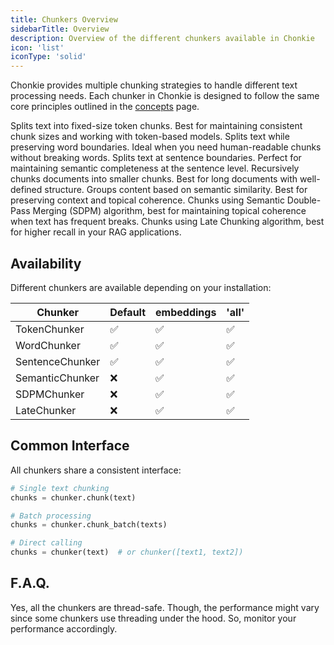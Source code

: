 ```yaml
---
title: Chunkers Overview
sidebarTitle: Overview
description: Overview of the different chunkers available in Chonkie
icon: 'list'
iconType: 'solid'
---
```


Chonkie provides multiple chunking strategies to handle different text processing needs. Each chunker in Chonkie is designed to follow the same core principles
outlined in the [concepts](/getting-started/concepts) page.

<CardGroup cols={2}>
  <Card
    title="TokenChunker"
    icon="scissors"
    href="/chunkers/token-chunker"
  >
    Splits text into fixed-size token chunks. Best for maintaining consistent chunk sizes and working with token-based models.
  </Card>
  <Card
    title="WordChunker"
    icon="font"
    href="/chunkers/word-chunker"
  >
    Splits text while preserving word boundaries. Ideal when you need human-readable chunks without breaking words.
  </Card>
  <Card
    title="SentenceChunker"
    icon="align-left"
    href="/chunkers/sentence-chunker"
  >
    Splits text at sentence boundaries. Perfect for maintaining semantic completeness at the sentence level.
  </Card>
  <Card
    title="RecursiveChunker"
    icon="chart-tree-map"
    href="/chunkers/recursive-chunker"
  >
    Recursively chunks documents into smaller chunks. Best for long documents with well-defined structure.
  </Card>
  <Card
    title="SemanticChunker"
    icon="brain"
    href="/chunkers/semantic-chunker"
  >
    Groups content based on semantic similarity. Best for preserving context and topical coherence.
  </Card>
  <Card
    title="SDPMChunker"
    icon="brain"
    href="/chunkers/sdpm-chunker"
  >
    Chunks using Semantic Double-Pass Merging (SDPM) algorithm, best for maintaining topical coherence when text has frequent breaks. 
  </Card>
  <Card
    title="LateChunker"
    icon="clock"
    href="/chunkers/late-chunker"
  >
    Chunks using Late Chunking algorithm, best for higher recall in your RAG applications.
  </Card>
</CardGroup>

## Availability

Different chunkers are available depending on your installation:

| Chunker | Default | embeddings | 'all' |
|---------|---------|-----------|----------|
| TokenChunker | ✅ | ✅ |  ✅ |
| WordChunker | ✅ | ✅ |  ✅ |
| SentenceChunker | ✅ |  ✅ | ✅ |
| SemanticChunker | ❌ |  ✅ | ✅ |
| SDPMChunker | ❌ | ✅ | ✅ |
| LateChunker | ❌ | ✅ | ✅ |

## Common Interface

All chunkers share a consistent interface:

```python
# Single text chunking
chunks = chunker.chunk(text)

# Batch processing
chunks = chunker.chunk_batch(texts)

# Direct calling
chunks = chunker(text)  # or chunker([text1, text2])
```

## F.A.Q.

<AccordionGroup>
  <Accordion title="Are all the chunkers thread-safe?" icon="reel">
    Yes, all the chunkers are thread-safe. Though, the performance might vary since some chunkers use threading under the hood. So, monitor your performance accordingly.
  </Accordion>
</AccordionGroup>
